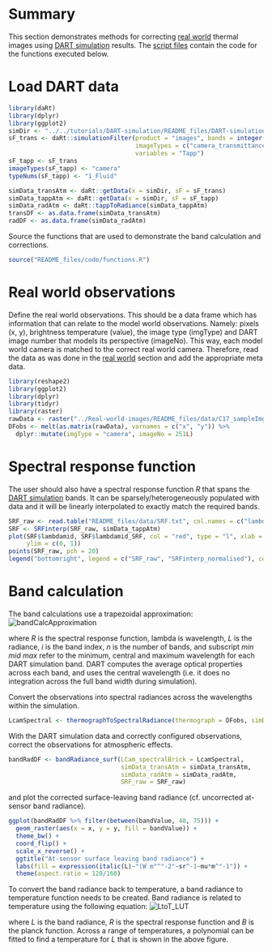 # Summary 

This section demonstrates methods for correcting [real world](../Real-world-images) thermal images using [DART simulation](../DART-simulation) results. The [script files](README_files/code) contain the code for the functions executed below.

# Load DART data

```r
library(daRt)
library(dplyr)
library(ggplot2)
simDir <- "../../tutorials/DART-simulation/README_files/DART-simulation/dart-atmos-corr"
sF_trans <- daRt::simulationFilter(product = "images", bands = integer(), iters = "ITERX", 
                                   imageTypes = c("camera_transmittance"), typeNums = "",
                                   variables = "Tapp")
sF_tapp <- sF_trans
imageTypes(sF_tapp) <- "camera"
typeNums(sF_tapp) <- "1_Fluid"

simData_transAtm <- daRt::getData(x = simDir, sF = sF_trans)
simData_tappAtm <- daRt::getData(x = simDir, sF = sF_tapp)
simData_radAtm <- daRt::tappToRadiance(simData_tappAtm)
transDF <- as.data.frame(simData_transAtm)
radDF <- as.data.frame(simData_radAtm)

```

Source the functions that are used to demonstrate the band calculation and corrections.

```r
source("README_files/code/functions.R")
```

# Real world observations 

Define the real world observations. This should be a data frame which has information that can relate to the model world observations. Namely: pixels (x, y), brightness temperature (value), the image type (imgType) and DART image number that models its perspective (imageNo). This way, each model world camera is matched to the correct real world camera. Therefore, read the data as was done in the [real world](../Real-world-images) section and add the appropriate meta data.

```r
library(reshape2)
library(ggplot2)
library(dplyr)
library(tidyr)
library(raster)
rawData <- raster("../Real-world-images/README_files/data/C17_sampleImg.tif")
DFobs <- melt(as.matrix(rawData), varnames = c("x", "y")) %>%
  dplyr::mutate(imgType = "camera", imageNo = 251L)

```

# Spectral response function

The user should also have a spectral response function _R_ that spans the [DART simulation](../DART-simulation) bands. It can be sparsely/heterogeneously populated with data and it will be linearly interpolated to exactly match the required bands.

```r
SRF_raw <- read.table("README_files/data/SRF.txt", col.names = c("lambda", "value"))
SRF <- SRFinterp(SRF_raw, simData_tappAtm)
plot(SRF$lambdamid, SRF$lambdamid_SRF, col = "red", type = "l", xlab = "lambda", ylab = "SRF",
     ylim = c(0, 1))
points(SRF_raw, pch = 20)
legend("bottomright", legend = c("SRF_raw", "SRFinterp_normalised"), col = c("black", "red"), lty = 1)
```

# Band calculation

The band calculations use a trapezoidal approximation:
<!-- https://www.latex4technics.com -->
<!-- $$\int_{\lambda=1}^{\lambda=n} d\lambda L_\lambda R_\lambda \approx \sum_{i=1}^n \frac{1}{2} \Bigg[\Big[\frac{1}{2} (\lambda_{max_{i}} - \lambda_{min_{i}})\Big] \times (L_{\lambda_{i}} R_{min_{i}} + L_{\lambda_{i}} R_{mid_{i}} + L_{\lambda_{i}} R_{mid_{i}} + L_{\lambda_{i}} R_{max_{i}} ) \Bigg]$$ -->
![bandCalcApproximation](README_files/figure-misc/Tex2Img.png)


where _R_ is the spectral response function, lambda is wavelength, _L_ is the radiance, _i_ is the band index, _n_ is the number of bands, and subscript _min_ _mid_ _max_ refer to the minimum, central and maximum wavelength for each DART simulation band. DART computes the average optical properties across each band, and uses the central wavelength (i.e. it does no integration across the full band width during simulation). 

Convert the observations into spectral radiances across the wavelengths within the simulation.

```r
LcamSpectral <- thermographToSpectralRadiance(thermograph = DFobs, simData = simData_radAtm)
```

With the DART simulation data and correctly configured observations, correct the observations for atmospheric effects.

```r
bandRadDF <- bandRadiance_surf(LCam_spectralBrick = LcamSpectral, 
                               simData_transAtm = simData_transAtm, 
                               simData_radAtm = simData_radAtm, 
                               SRF_raw = SRF_raw)

```

and plot the corrected surface-leaving band radiance (cf. uncorrected at-sensor band radiance).
```r
ggplot(bandRadDF %>% filter(between(bandValue, 48, 75))) +
  geom_raster(aes(x = x, y = y, fill = bandValue)) +
  theme_bw() +
  coord_flip() +
  scale_x_reverse() +
  ggtitle("At-sensor surface leaving band radiance") +
  labs(fill = expression(italic(L)~"(W m"^"-2"~sr^-1~mu*m^"-1")) +
  theme(aspect.ratio = 120/160)

```

To convert the band radiance back to temperature, a band radiance to temperature function needs to be created. Band radiance is related to temperature using the following equation:
<!-- $$L = \int_{\lambda=7\mu m}^{\lambda=14\mu m} d\lambda~R_\lambda B_\lambda(T)$$ -->
![LtoT_LUT](README_files/figure-misc/Tex2Img_1.png)

where _L_ is the band radiance, _R_ is the spectral response function and _B_ is the planck function. Across a range of temperatures, a polynomial can be fitted to find a temperature for _L_ that is shown in the above figure. 
